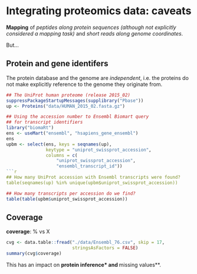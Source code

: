 # Integrating proteomics data: caveats


**Mapping** of *peptides along protein sequences (although not
  explicitly considered a mapping task)* and *short reads along genome
  coordinates*.

But...

## Protein and gene identifers

The protein database and the genome are _independent_, i.e. the
proteins do not make explicitly reference to the genome they originate
from.

```r
## The UniProt human proteome (release 2015_02)
suppressPackageStartupMessages(supplibrary("Pbase"))
up <- Proteins("data/HUMAN_2015_02.fasta.gz")

## Using the accession number to Ensembl Biomart query
## for transcript identifiers
library("biomaRt")
ens <- useMart("ensembl", "hsapiens_gene_ensembl")
ens
upbm <- select(ens, keys = seqnames(up),
               keytype = "uniprot_swissprot_accession",
               columns = c(
                   "uniprot_swissprot_accession",
                   "ensembl_transcript_id"))
```r
## How many UniProt accession with Ensembl transcripts were found?
table(seqnames(up) %in% unique(upbm$uniprot_swissprot_accession))
```

```r
## How many transcripts per accession do we find?
table(table(upbm$uniprot_swissprot_accession))
```

## Coverage

**coverage**: % vs X

```r
cvg <- data.table::fread("./data/Ensembl_76.csv", skip = 17,
                         stringsAsFactors = FALSE)
summary(cvg$coverage)
```

This has an impact on **protein inference* and **missing values**.
